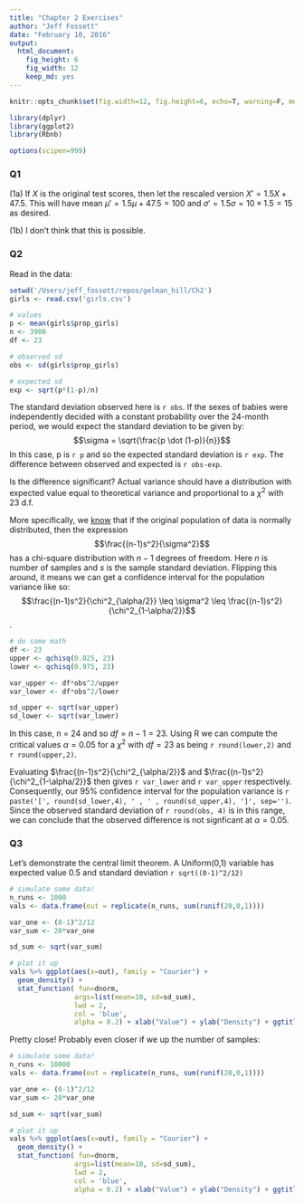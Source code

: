 ```yaml
---
title: "Chapter 2 Exercises"
author: "Jeff Fossett"
date: "February 10, 2016"
output: 
  html_document:
    fig_height: 6
    fig_width: 12
    keep_md: yes
---
```



```r
knitr::opts_chunk$set(fig.width=12, fig.height=6, echo=T, warning=F, message=F, dpi=200, cache = F)

library(dplyr)
library(ggplot2)
library(Rbnb)

options(scipen=999)
```

### Q1

(1a) If $X$ is the original test scores, then let the rescaled version $X' = 1.5X + 47.5$. This will have mean $\mu' = 1.5\mu + 47.5 = 100$ and $\sigma' = 1.5\sigma = 10 \times 1.5 = 15$ as desired. 

(1b) I don't think that this is possible. 

### Q2

Read in the data: 

```r
setwd('/Users/jeff_fossett/repos/gelman_hill/Ch2')
girls <- read.csv('girls.csv')

# values 
p <- mean(girls$prop_girls)
n <- 3900
df <- 23

# observed sd 
obs <- sd(girls$prop_girls)

# expected sd 
exp <- sqrt(p*(1-p)/n)
```

The standard deviation observed here is `r obs`. If the sexes of babies were independently decided with a constant probability over the 24-month period, we would expect the standard deviation to be given by: $$\sigma = \sqrt{\frac{p \dot (1-p)}{n}}$$ In this case, p is `r p` and so the expected standard deviation is `r exp`. The difference between observed and expected is `r obs-exp`.

Is the difference significant? Actual variance should have a distribution with expected value equal to theoretical variance and proportional to a $\chi^2$ with 23 d.f. 

More specifically, we [know](http://www.milefoot.com/math/stat/ci-variances.htm) that if the original population of data is normally distributed, then the expression $$\frac{(n-1)s^2}{\sigma^2}$$ has a chi-square distribution with $n-1$ degrees of freedom. Here $n$ is number of samples and $s$ is the sample standard deviation. Flipping this around, it means we can get a confidence interval for the population variance like so: $$\frac{(n-1)s^2}{\chi^2_{\alpha/2}} \leq \sigma^2 \leq \frac{(n-1)s^2}{\chi^2_{1-\alpha/2}}$$. 

```r
# do some math 
df <- 23 
upper <- qchisq(0.025, 23)
lower <- qchisq(0.975, 23)

var_upper <- df*obs^2/upper
var_lower <- df*obs^2/lower

sd_upper <- sqrt(var_upper)
sd_lower <- sqrt(var_lower)
```

In this case, n = 24 and so $df = n -1 = 23$. Using R we can compute the critical values $\alpha = 0.05$ for a $\chi^2$ with $df=23$ as being `r round(lower,2)` and `r round(upper,2)`. 


Evaluating $\frac{(n-1)s^2}{\chi^2_{\alpha/2}}$ and $\frac{(n-1)s^2}{\chi^2_{1-\alpha/2}}$ then gives `r var_lower` and `r var_upper` respectively. Consequently, our 95% confidence interval for the population variance is `r paste('[', round(sd_lower,4), ' , ' , round(sd_upper,4), ']', sep='')`. Since the observed standard deviation of `r round(obs, 4)` is in this range, we can conclude that the observed difference is not signficant at $\alpha = 0.05$. 

### Q3

Let's demonstrate the central limit theorem. A Uniform(0,1) variable has expected value 0.5 and standard deviation `r sqrt((0-1)^2/12)`

```r
# simulate some data! 
n_runs <- 1000
vals <- data.frame(out = replicate(n_runs, sum(runif(20,0,1))))

var_one <- (0-1)^2/12
var_sum <- 20*var_one

sd_sum <- sqrt(var_sum)

# plot it up
vals %>% ggplot(aes(x=out), family = "Courier") + 
  geom_density() + 
  stat_function( fun=dnorm, 
                args=list(mean=10, sd=sd_sum), 
                lwd = 2, 
                col = 'blue', 
                alpha = 0.2) + xlab("Value") + ylab("Density") + ggtitle("Demonstrating the CLT")
```

Pretty close! Probably even closer if we up the number of samples: 

```r
# simulate some data! 
n_runs <- 10000
vals <- data.frame(out = replicate(n_runs, sum(runif(20,0,1))))

var_one <- (0-1)^2/12
var_sum <- 20*var_one

sd_sum <- sqrt(var_sum)

# plot it up
vals %>% ggplot(aes(x=out), family = "Courier") + 
  geom_density() + 
  stat_function( fun=dnorm, 
                args=list(mean=10, sd=sd_sum), 
                lwd = 2, 
                col = 'blue', 
                alpha = 0.2) + xlab("Value") + ylab("Density") + ggtitle("Demonstrating the CLT")
```

